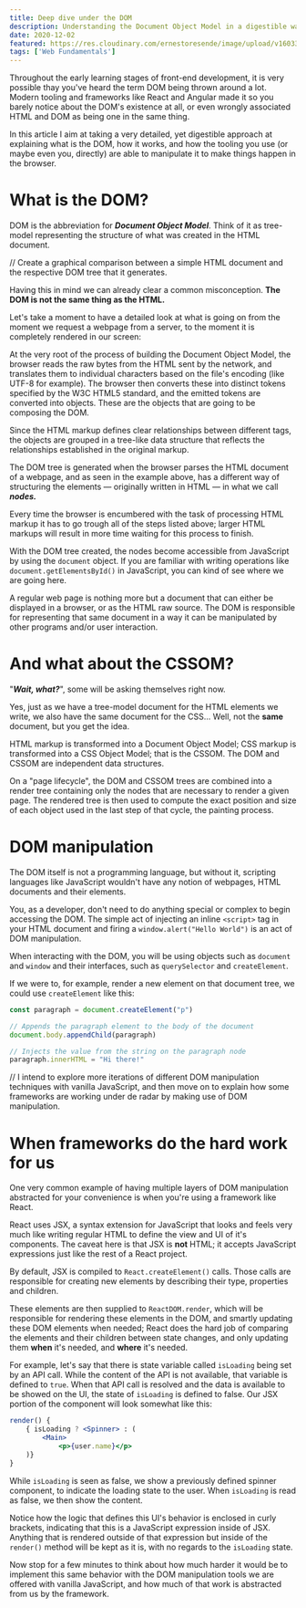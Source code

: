 ```yaml
---
title: Deep dive under the DOM
description: Understanding the Document Object Model in a digestible way.
date: 2020-12-02
featured: https://res.cloudinary.com/ernestoresende/image/upload/v1603304966/og%20cards/How_I_developed_this_site_with_Gatsby-min_qplmf5.jpg
tags: ['Web Fundamentals']
---
```


Throughout the early learning stages of front-end development, it is very possible thay you've heard the term DOM being thrown around a lot. Modern tooling and frameworks like React and Angular made it so you barely notice about the DOM's existence at all, or even wrongly associated HTML and DOM as being one in the same thing.

In this article I aim at taking a very detailed, yet digestible approach at explaining what is the DOM, how it works, and how the tooling you use (or maybe even you, directly) are able to manipulate it to make things happen in the browser.

# What is the DOM?

DOM is the abbreviation for ***Document Object Model***. Think of it as tree-model representing the structure of what was created in the HTML document.

// Create a graphical comparison between a simple HTML document and the respective DOM tree that it generates.

Having this in mind we can already clear a common misconception. **The DOM is not the same thing as the HTML.** 

Let's take a moment to have a detailed look at what is going on from the moment we request a webpage from a server, to the moment it is completely rendered in our screen:

At the very root of the process of building the Document Object Model, the browser reads the raw bytes from the HTML sent by the network, and translates them to individual characters based on the file's encoding (like UTF-8 for example). The browser then converts these into distinct tokens specified by the W3C HTML5 standard, and the emitted tokens are converted into objects. These are the objects that are going to be composing the DOM. 

Since the HTML markup defines clear relationships between different tags, the objects are grouped in a tree-like data structure that reflects the relationships established in the original markup.

The DOM tree is generated when the browser parses the HTML document of a webpage, and as seen in the example above, has a different way of structuring the elements — originally written in HTML — in what we call ***nodes.***

Every time the browser is encumbered with the task of processing HTML markup it has to go trough all of the steps listed above; larger HTML markups will result in more time waiting for this process to finish.

With the DOM tree created, the nodes become accessible from JavaScript by using the `document` object. If you are familiar with writing operations like `document.getElementsById()` in JavaScript, you can kind of see where we are going here.

A regular web page is nothing more but a document that can either be displayed in a browser, or as the HTML raw source. The DOM is responsible for representing that same document in a way it can be manipulated by other programs and/or user interaction.

# And what about the CSSOM?

"***Wait, what?***", some will be asking themselves right now.

Yes, just as we have a tree-model document for the HTML elements we write, we also have the same document for the CSS... Well, not the **same** document, but you get the idea.

HTML markup is transformed into a Document Object Model; CSS markup is transformed into a CSS Object Model; that is the CSSOM. The DOM and CSSOM are independent data structures.

On a "page lifecycle", the DOM and CSSOM trees are combined into a render tree containing only the nodes that are necessary to render a given page. The rendered tree is then used to compute the exact position and size of each object used in the last step of that cycle, the painting process.

# DOM manipulation

The DOM itself is not a programming language, but without it, scripting languages like JavaScript wouldn't have any notion of webpages, HTML documents and their elements.

You, as a developer, don't need to do anything special or complex to begin accessing the DOM. The simple act of injecting an inline `<script>` tag in your HTML document and firing a `window.alert("Hello World")` is an act of DOM manipulation. 

When interacting with the DOM, you will be using objects such as `document` and `window` and their interfaces, such as `querySelector` and `createElement`.

If we were to, for example, render a new element on that document tree, we could use `createElement` like this:

```javascript
const paragraph = document.createElement("p")

// Appends the paragraph element to the body of the document
document.body.appendChild(paragraph)

// Injects the value from the string on the paragraph node
paragraph.innerHTML = "Hi there!"

```

// I intend to explore more iterations of different DOM manipulation techniques with vanilla JavaScript, and then move on to explain how some frameworks are working under de radar by making use of DOM manipulation.

# When frameworks do the hard work for us

One very common example of having multiple layers of DOM manipulation abstracted for your convenience is when you're using a framework like React.

React uses JSX, a syntax extension for JavaScript that looks and feels very much like writing regular HTML to define the view and UI of it's components. The caveat here is that JSX is **not** HTML; it accepts JavaScript expressions just like the rest of a React project.

By default, JSX is compiled to `React.createElement()` calls. Those calls are responsible for creating new elements by describing their type, properties and children.

These elements are then supplied to `ReactDOM.render`, which will be responsible for rendering these elements in the DOM, and smartly updating these DOM elements when needed; React does the hard job of comparing the elements and their children between state changes, and only updating them **when** it's needed, and **where** it's needed.

For example, let's say that there is state variable called `isLoading` being set by an API call. While the content of the API is not available, that variable is defined to `true`. When that API call is resolved and the data is available to be showed on the UI, the state of `isLoading` is defined to false. Our JSX portion of the component will look somewhat like this:

```jsx
render() {
	{ isLoading ? <Spinner> : (
		<Main>
			<p>{user.name}</p>
	)}
}
```

While `isLoading` is seen as false, we show a previously defined spinner component, to indicate the loading state to the user. When `isLoading` is read as false, we then show the content.

Notice how the logic that defines this UI's behavior is enclosed in curly brackets, indicating that this is a JavaScript expression inside of JSX. Anything that is rendered outside of that expression but inside of the `render()` method will be kept as it is, with no regards to the `isLoading` state.

Now stop for a few minutes to think about how much harder it would be to implement this same behavior with the DOM manipulation tools we are offered with vanilla JavaScript, and how much of that work is abstracted from us by the framework.
